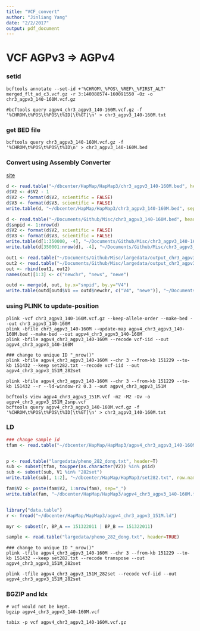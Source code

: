 ```yaml
---
title: "VCF_convert"
author: "Jinliang Yang"
date: "2/2/2017"
output: pdf_document
---
```


# VCF AGPv3 => AGPv4
### setid
```
bcftools annotate --set-id +'%CHROM\_%POS\_%REF\_%FIRST_ALT' merged_flt_ad_c3.vcf.gz -r 3:140088574-160091550 -Oz -o chr3_agpv3_140-160M.vcf.gz

#bcftools query agpv4_chr3_agpv3_140-160M.vcf.gz -f '%CHROM\t%POS\t%POS\t%ID[\t%GT]\n' > chr3_agpv3_140-160M.txt

```
### get BED file
```
bcftools query chr3_agpv3_140-160M.vcf.gz -f '%CHROM\t%POS\t%POS\t%ID\n' > chr3_agpv3_140-160M.bed
```

### Convert using Assembly Converter
[site](http://plants.ensembl.org/Zea_mays/Tools/AssemblyConverter?db=core)

```r
d <- read.table("~/dbcenter/HapMap/HapMap3/chr3_agpv3_140-160M.bed", header=FALSE)
d$V2 <- d$V2 - 1
d$V2 <- format(d$V2, scientific = FALSE)
d$V3 <- format(d$V3, scientific = FALSE)
write.table(d, "~/dbcenter/HapMap/HapMap3/chr3_agpv3_140-160M.bed", sep="\t", row.names=FALSE, quote=FALSE)
```

```r
d <- read.table("~/Documents/Github/Misc/chr3_agpv3_140-160M.bed", header=T)
d$snpid <- 1:nrow(d)
d$V2 <- format(d$V2, scientific = FALSE)
d$V3 <- format(d$V3, scientific = FALSE)
write.table(d[1:350000, -4], "~/Documents/Github/Misc/chr3_agpv3_140-160M_1.bed", sep="\t", row.names=FALSE, col.names=FALSE, quote=FALSE)
write.table(d[350001:nrow(d), -4], "~/Documents/Github/Misc/chr3_agpv3_140-160M_2.bed", sep="\t", row.names=FALSE, col.names=FALSE, quote=FALSE)

out1 <- read.table("~/Documents/Github/Misc/largedata/output_chr3_agpv3_140-160M_1.bed")
out2 <- read.table("~/Documents/Github/Misc/largedata/output_chr3_agpv3_140-160M_2.bed")
out <- rbind(out1, out2)
names(out)[1:3] <- c("newchr", "news", "newe")

outd <- merge(d, out, by.x="snpid", by.y="V4")
write.table(outd[outd$V1 == outd$newchr, c("V4", "newe")], "~/Documents/Github/Misc/largedata/agpv4_chr3_agpv3_140-160M.bed", sep="\t", row.names=FALSE, quote=FALSE, col.names=FALSE )
```


### using PLINK to update-position
```
plink -vcf chr3_agpv3_140-160M.vcf.gz --keep-allele-order --make-bed --out chr3_agpv3_140-160M
plink -bfile chr3_agpv3_140-160M --update-map agpv4_chr3_agpv3_140-160M.bed --make-bed --out agpv4_chr3_agpv3_140-160M
plink -bfile agpv4_chr3_agpv3_140-160M --recode vcf-iid --out agpv4_chr3_agpv3_140-160M

### change to unique ID "_nrow()"
plink -bfile agpv4_chr3_agpv3_140-160M --chr 3 --from-kb 151229 --to-kb 151432 --keep set282.txt --recode vcf-iid --out agpv4_chr3_agpv3_151M_282set

plink -bfile agpv4_chr3_agpv3_140-160M --chr 3 --from-kb 151229 --to-kb 151432 --r --ld-window-r2 0.3 --out agpv4_chr3_agpv3_151M

bcftools view agpv4_chr3_agpv3_151M.vcf -m2 -M2 -Ov -o agpv4_chr3_agpv3_151M_2snp.vcf
bcftools query agpv4_chr3_agpv3_140-160M.vcf.gz -f '%CHROM\t%POS\t%POS\t%ID[\t%GT]\n' > chr3_agpv3_140-160M.txt
```


### LD 
```r
### change sample id
tfam <- read.table("~/dbcenter/HapMap/HapMap3/agpv4_chr3_agpv3_140-160M.tfam")


p <- read.table("largedata/pheno_282_dong.txt", header=T)
sub <- subset(tfam, toupper(as.character(V2)) %in% p$id)
sub <- subset(sub, V1 %in% "282set")
write.table(sub[, 1:2], "~/dbcenter/HapMap/HapMap3/set282.txt", row.names=FALSE, quote=FALSE, col.names=FALSE)

fam$V2 <- paste(fam$V2, 1:nrow(fam), sep="_")
write.table(fam, "~/dbcenter/HapMap/HapMap3/agpv4_chr3_agpv3_140-160M.fam", sep="\t", row.names=FALSE, col.names=FALSE, quote=FALSE)


library("data.table")
r <- fread("~/dbcenter/HapMap/HapMap3/agpv4_chr3_agpv3_151M.ld")

myr <- subset(r, BP_A == 151322011 | BP_B == 151322011)

sample <- read.table("largedata/pheno_282_dong.txt", header=TRUE)


```



```
### change to unique ID "_nrow()"
plink -tfile agpv4_chr3_agpv3_140-160M --chr 3 --from-kb 151229 --to-kb 151432 --keep set282.txt --recode transpose --out agpv4_chr3_agpv3_151M_282set

plink -tfile agpv4_chr3_agpv3_151M_282set --recode vcf-iid --out agpv4_chr3_agpv3_151M_282set
```

### BGZIP and Idx
```
# vcf would not be kept.
bgzip agpv4_chr3_agpv3_140-160M.vcf

tabix -p vcf agpv4_chr3_agpv3_140-160M.vcf.gz
```







